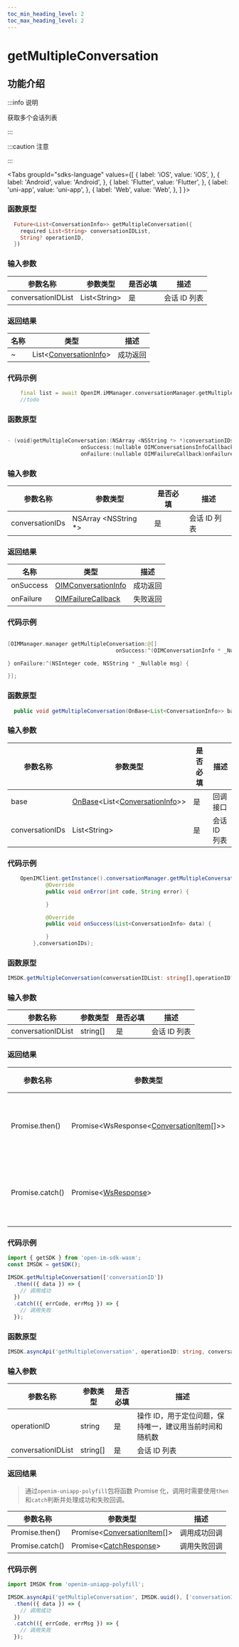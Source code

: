 ```yaml
---
toc_min_heading_level: 2
toc_max_heading_level: 2
---
```


# getMultipleConversation

## 功能介绍

:::info 说明

获取多个会话列表

:::

:::caution 注意

:::

<Tabs
groupId="sdks-language"
values={[
{ label: 'iOS', value: 'iOS', },
{ label: 'Android', value: 'Android', },
{ label: 'Flutter', value: 'Flutter', },
{ label: 'uni-app', value: 'uni-app', },
{ label: 'Web', value: 'Web', },
]
}>

<TabItem value="Flutter">

### 函数原型

```dart showLineNumbers
  Future<List<ConversationInfo>> getMultipleConversation({
    required List<String> conversationIDList,
    String? operationID,
  })
```

### 输入参数

| 参数名称           | 参数类型      | 是否必填 | 描述         |
| ------------------ | ------------- | -------- | ------------ |
| conversationIDList | List<String\> | 是       | 会话 ID 列表 |

### 返回结果

| 名称 | 类型                                                                        | 描述     |
| ---- | --------------------------------------------------------------------------- | -------- |
| ~    | List<[ConversationInfo](docs/sdks/class/conversation/conversationInfo.mdx)> | 成功返回 |

### 代码示例

```dart showLineNumbers
    final list = await OpenIM.iMManager.conversationManager.getMultipleConversation(conversationIDList: conversationIDList);
    //todo
```

</TabItem>

<TabItem value="iOS">

### 函数原型

```swift showLineNumbers

- (void)getMultipleConversation:(NSArray <NSString *> *)conversationIDs
                       onSuccess:(nullable OIMConversationsInfoCallback)onSuccess
                       onFailure:(nullable OIMFailureCallback)onFailure;

```

### 输入参数

| 参数名称        | 参数类型              | 是否必填 | 描述         |
| --------------- | --------------------- | -------- | ------------ |
| conversationIDs | NSArray <NSString \*> | 是       | 会话 ID 列表 |

### 返回结果

| 名称      | 类型                                                                     | 描述     |
| --------- | ------------------------------------------------------------------------ | -------- |
| onSuccess | [OIMConversationInfo](docs/sdks/class/conversation/conversationInfo.mdx) | 成功返回 |
| onFailure | [OIMFailureCallback](docs/sdks/callback/onError.mdx)                     | 失败返回 |

### 代码示例

```swift showLineNumbers

[OIMManager.manager getMultipleConversation:@[]
                                  onSuccess:^(OIMConversationInfo * _Nullable conversation) {

} onFailure:^(NSInteger code, NSString * _Nullable msg) {

}];

```

</TabItem>

<TabItem value="Android">

### 函数原型

```java showLineNumbers
  public void getMultipleConversation(OnBase<List<ConversationInfo>> base, List<String> conversationIDs)
```

### 输入参数

| 参数名称        | 参数类型                                                                                                             | 是否必填 | 描述         |
| --------------- | -------------------------------------------------------------------------------------------------------------------- | -------- | ------------ |
| base            | [OnBase](docs/sdks/callback/onBase.mdx)<List<[ConversationInfo](docs/sdks/class/conversation/conversationInfo.mdx)>> | 是       | 回调接口     |
| conversationIDs | List<String\>                                                                                                        | 是       | 会话 ID 列表 |

### 代码示例

```java showLineNumbers
    OpenIMClient.getInstance().conversationManager.getMultipleConversation(new OnBase<List<ConversationInfo>>() {
            @Override
            public void onError(int code, String error) {

            }

            @Override
            public void onSuccess(List<ConversationInfo> data) {

            }
        },conversationIDs);
```

</TabItem>

<TabItem value="Web">

### 函数原型

```ts showLineNumbers
IMSDK.getMultipleConversation(conversationIDList: string[],operationID?: string): Promise<WsResponse<ConversationItem[]>>
```

### 输入参数

| 参数名称           | 参数类型 | 是否必填 | 描述         |
| ------------------ | -------- | -------- | ------------ |
| conversationIDList | string[] | 是       | 会话 ID 列表 |

### 返回结果

| 参数名称        | 参数类型                                                                                      | 描述         |
| --------------- | --------------------------------------------------------------------------------------------- | ------------ |
| Promise.then()  | Promise<WsResponse<[ConversationItem](docs/sdks/class/conversation/conversationInfo.mdx)[]>\> | 调用成功回调 |
| Promise.catch() | Promise<[WsResponse](docs/sdks/class/response.mdx)\>                                          | 调用失败回调 |

### 代码示例

```js showLineNumbers
import { getSDK } from 'open-im-sdk-wasm';
const IMSDK = getSDK();

IMSDK.getMultipleConversation(['conversationID'])
  .then(({ data }) => {
    // 调用成功
  })
  .catch(({ errCode, errMsg }) => {
    // 调用失败
  });
```

</TabItem>

<TabItem value="uni-app">

### 函数原型

```ts showLineNumbers
IMSDK.asyncApi('getMultipleConversation', operationID: string, conversationIDList: string[]): Promise<ConversationItem[]>
```

### 输入参数

| 参数名称           | 参数类型 | 是否必填 | 描述                                                    |
| ------------------ | -------- | -------- | ------------------------------------------------------- |
| operationID        | string   | 是       | 操作 ID，用于定位问题，保持唯一，建议用当前时间和随机数 |
| conversationIDList | string[] | 是       | 会话 ID 列表                                            |

### 返回结果

> 通过`openim-uniapp-polyfill`包将函数 Promise 化，调用时需要使用`then`和`catch`判断并处理成功和失败回调。

| 参数名称        | 参数类型                                                                         | 描述         |
| --------------- | -------------------------------------------------------------------------------- | ------------ |
| Promise.then()  | Promise<[ConversationItem](docs/sdks/class/conversation/conversationInfo.mdx)[]> | 调用成功回调 |
| Promise.catch() | Promise<[CatchResponse](docs/sdks/class/response.mdx)\>                          | 调用失败回调 |

### 代码示例

```js showLineNumbers
import IMSDK from 'openim-uniapp-polyfill';

IMSDK.asyncApi('getMultipleConversation', IMSDK.uuid(), ['conversationID'])
  .then(({ data }) => {
    // 调用成功
  })
  .catch(({ errCode, errMsg }) => {
    // 调用失败
  });
```

</TabItem>

</Tabs>
